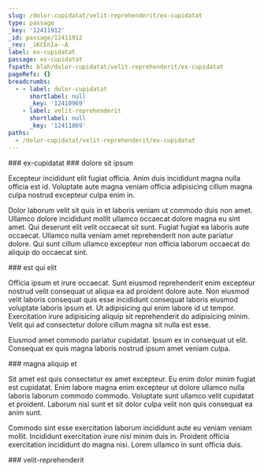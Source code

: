 ```yaml
---
slug: /dolor-cupidatat/velit-reprehenderit/ex-cupidatat
type: passage
_key: '12411912'
_id: passage/12411912
_rev: _iKCEnIa--A
label: ex-cupidatat
passage: ex-cupidatat
fspath: blah/dolor-cupidatat/velit-reprehenderit/ex-cupidatat
pageRefs: {}
breadcrumbs:
  - - label: dolor-cupidatat
      shortlabel: null
      _key: '12410969'
    - label: velit-reprehenderit
      shortlabel: null
      _key: '12411869'
paths:
  - /dolor-cupidatat/velit-reprehenderit/ex-cupidatat
---
```


<NuggetArea>
<Passage slug="/dolor-cupidatat/velit-reprehenderit/ex-cupidatat" type="passage" _key="12411912" _id="passage/12411912" _rev="_iKCEnIa--A" label="ex-cupidatat" passage="ex-cupidatat" fspath="blah/dolor-cupidatat/velit-reprehenderit/ex-cupidatat" paths="/dolor-cupidatat/velit-reprehenderit/ex-cupidatat">
<NuggetBody>
### ex-cupidatat

</NuggetBody>
<Breadcrumbs>
<Crumbs>
<Crumb _key="12410969" label="dolor-cupidatat" /><Crumb _key="12411869" label="velit-reprehenderit" />
</Crumbs>
</Breadcrumbs>
</Passage>

<NuggetsInbound>
</NuggetsInbound>
<NuggetsOutbound>
<Nugget direction="outbound" type="nugget" _key="e3c55006-f5c7-4efb-8406-0e809b86a688" _id="nugget/e3c55006-f5c7-4efb-8406-0e809b86a688" _rev="_iKCEnIe---" fspath="blah/dolor-cupidatat/velit-reprehenderit/ex-cupidatat/dolore-sit-ipsum.md" label="dolore sit ipsum" paths="/dolor-cupidatat/velit-reprehenderit/ex-cupidatat/dolore-sit-ipsum" slug="/dolor-cupidatat/velit-reprehenderit/ex-cupidatat/dolore-sit-ipsum">
<NuggetBody>
### dolore sit ipsum

Excepteur incididunt elit fugiat officia. Anim duis incididunt magna nulla officia est id. Voluptate aute magna veniam officia adipisicing cillum magna culpa nostrud excepteur culpa enim in.

Dolor laborum velit sit quis in et laboris veniam ut commodo duis non amet. Ullamco dolore incididunt mollit ullamco occaecat dolore magna eu sint amet. Qui deserunt elit velit occaecat sit sunt. Fugiat fugiat ea laboris aute occaecat. Ullamco nulla veniam amet reprehenderit non aute pariatur dolore. Qui sunt cillum ullamco excepteur non officia laborum occaecat do aliquip do occaecat sint.

</NuggetBody>
</Nugget>

<Nugget direction="outbound" type="nugget" _key="196eefcb-3e36-42b5-948f-4b44e3293113" _id="nugget/196eefcb-3e36-42b5-948f-4b44e3293113" _rev="_iKCEnIe--_" fspath="blah/dolor-cupidatat/velit-reprehenderit/ex-cupidatat/est-qui-elit.md" label="est qui elit" paths="/dolor-cupidatat/velit-reprehenderit/ex-cupidatat/est-qui-elit" slug="/dolor-cupidatat/velit-reprehenderit/ex-cupidatat/est-qui-elit">
<NuggetBody>
### est qui elit

Officia ipsum et irure occaecat. Sunt eiusmod reprehenderit enim excepteur nostrud velit consequat ut aliqua ea ad proident dolore aute. Non eiusmod velit laboris consequat quis esse incididunt consequat laboris eiusmod voluptate laboris ipsum et. Ut adipisicing qui enim labore id ut tempor. Exercitation irure adipisicing aliquip sit reprehenderit do adipisicing minim. Velit qui ad consectetur dolore cillum magna sit nulla est esse.

Eiusmod amet commodo pariatur cupidatat. Ipsum ex in consequat ut elit. Consequat ex quis magna laboris nostrud ipsum amet veniam culpa.

</NuggetBody>
</Nugget>

<Nugget direction="outbound" type="nugget" _key="621b0f87-4dd5-44c3-ad65-b5d349225a23" _id="nugget/621b0f87-4dd5-44c3-ad65-b5d349225a23" _rev="_iKCEnIe--A" fspath="blah/dolor-cupidatat/velit-reprehenderit/ex-cupidatat/magna-aliquip-et.md" label="magna aliquip et" paths="/dolor-cupidatat/velit-reprehenderit/ex-cupidatat/magna-aliquip-et" slug="/dolor-cupidatat/velit-reprehenderit/ex-cupidatat/magna-aliquip-et">
<NuggetBody>
### magna aliquip et

Sit amet est quis consectetur ex amet excepteur. Eu enim dolor minim fugiat est cupidatat. Enim labore magna enim excepteur ut dolore ullamco nulla laboris laborum commodo commodo. Voluptate sunt ullamco velit cupidatat et proident. Laborum nisi sunt et sit dolor culpa velit non quis consequat ea anim sunt.

Commodo sint esse exercitation laborum incididunt aute eu veniam veniam mollit. Incididunt exercitation irure nisi minim duis in. Proident officia exercitation incididunt do magna nisi. Lorem ullamco in sunt officia duis.

</NuggetBody>
</Nugget>

</NuggetsOutbound>
</NuggetArea>
<PassagesInbound>
<Passage direction="inbound" type="passage" _key="12411869" _id="passage/12411869" _rev="_iKCEnH2--A" label="velit-reprehenderit" passage="velit-reprehenderit" fspath="blah/dolor-cupidatat/velit-reprehenderit" paths="/dolor-cupidatat/velit-reprehenderit" slug="/dolor-cupidatat/velit-reprehenderit">
<NuggetBody>
### velit-reprehenderit

</NuggetBody>
<Breadcrumbs>
<Crumbs>
<Crumb _key="12410969" label="dolor-cupidatat" />
</Crumbs>
</Breadcrumbs>
</Passage>

</PassagesInbound>
<PassagesOutbound>
</PassagesOutbound>